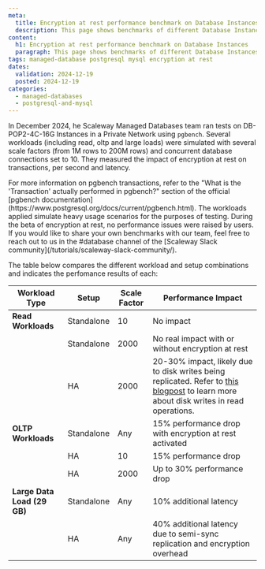 ```yaml
---
meta:
  title: Encryption at rest performance benchmark on Database Instances
  description: This page shows benchmarks of different Database Instances' performance when encryption at rest is enabled.
content:
  h1: Encryption at rest performance benchmark on Database Instances
  paragraph: This page shows benchmarks of different Database Instances' performance when encryption at rest is enabled.
tags: managed-database postgresql mysql encryption at rest
dates:
  validation: 2024-12-19
  posted: 2024-12-19
categories:
  - managed-databases
  - postgresql-and-mysql
---
```


In December 2024, he Scaleway Managed Databases team ran tests on DB-POP2-4C-16G Instances in a Private Network using `pgbench`. Several workloads (including read, oltp and large loads) were simulated with several scale factors (from 1M rows to 200M rows) and concurrent database connections set to 10. They measured the impact of encryption at rest on transactions, per second and latency.

<Message type="important">
  For more information on pgbench transactions, refer to the "What is the 'Transaction' actually performed in pgbench?" section of the official [pgbench documentation](https://www.postgresql.org/docs/current/pgbench.html).
</Message>

<Message type="note">
  The workloads applied simulate heavy usage scenarios for the purposes of testing. During the beta of encryption at rest, no performance issues were raised by users. If you would like to share your own benchmarks with our team, feel free to reach out to us in the #database channel of the [Scaleway Slack community](/tutorials/scaleway-slack-community/).
</Message>

The table below compares the different workload and setup combinations and indicates the perfomance results of each:

| Workload Type        | Setup           | Scale Factor | Performance Impact                                                                 |
|----------------------|-----------------|--------------|------------------------------------------------------------------------------------|
| **Read Workloads**   | Standalone      | 10           | No impact                                                                          |
|        | Standalone      | 2000         | No real impact with or without encryption at rest                                                |
|                      | HA              | 2000         | 20-30% impact, likely due to disk writes being replicated. Refer to [this blogpost](https://blog.okmeter.io/postgresql-exploring-how-select-queries-can-produce-disk-writes-f36c8bee6b6f) to learn more about disk writes in read operations.                          |
| **OLTP Workloads**   | Standalone      | Any          | 15% performance drop with encryption at rest activated                                           |
|         | HA              | 10           | 15% performance drop                                                              |
|                      | HA              | 2000         | Up to 30% performance drop                                                        |
| **Large Data Load (29 GB)** | Standalone      | Any          | 10% additional latency                                                            |
|           | HA              | Any          | 40% additional latency due to semi-sync replication and encryption overhead       |

